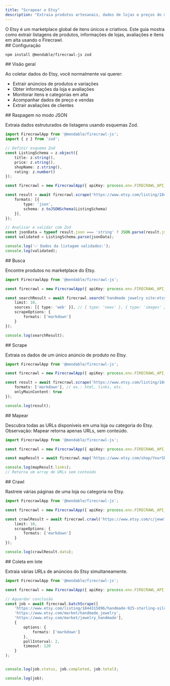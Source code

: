 ```yaml
---
title: "Scrapear o Etsy"
description: "Extraia produtos artesanais, dados de lojas e preços do marketplace Etsy"
---
```


<Info>
O Etsy é um marketplace global de itens únicos e criativos. Este guia mostra como extrair listagens de produtos, informações de lojas, avaliações e itens em alta usando o Firecrawl.
</Info>

<div id="setup">
  ## Configuração
</div>

```bash
npm install @mendable/firecrawl-js zod
```


<div id="overview">
  ## Visão geral
</div>

Ao coletar dados do Etsy, você normalmente vai querer:

- Extrair anúncios de produtos e variações
- Obter informações da loja e avaliações
- Monitorar itens e categorias em alta
- Acompanhar dados de preço e vendas
- Extrair avaliações de clientes

<div id="scrape-with-json-mode">
  ## Raspagem no modo JSON
</div>

Extraia dados estruturados de listagens usando esquemas Zod.

```typescript
import FirecrawlApp from '@mendable/firecrawl-js';
import { z } from 'zod';

// Definir esquema Zod
const ListingSchema = z.object({
    title: z.string(),
    price: z.string(),
    shopName: z.string(),
    rating: z.number()
});

const firecrawl = new FirecrawlApp({ apiKey: process.env.FIRECRAWL_API_KEY });

const result = await firecrawl.scrape('https://www.etsy.com/listing/1844315896/handmade-925-sterling-silver-jewelry-set', {
    formats: [{
        type: 'json',
        schema: z.toJSONSchema(ListingSchema)
    }],
});

// Analisar e validar com Zod
const jsonData = typeof result.json === 'string' ? JSON.parse(result.json) : result.json;
const validated = ListingSchema.parse(jsonData);

console.log('✅ Dados da listagem validados:');
console.log(validated);
```


<div id="search">
  ## Busca
</div>

Encontre produtos no marketplace do Etsy.

```typescript
import FirecrawlApp from '@mendable/firecrawl-js';

const firecrawl = new FirecrawlApp({ apiKey: process.env.FIRECRAWL_API_KEY });

const searchResult = await firecrawl.search('handmade jewelry site:etsy.com', {
    limit: 10,
    sources: [{ type: 'web' }], // { type: 'news' }, { type: 'images' }
    scrapeOptions: {
        formats: ['markdown']
    }
});

console.log(searchResult);
```


<div id="scrape">
  ## Scrape
</div>

Extraia os dados de um único anúncio de produto no Etsy.

```typescript
import FirecrawlApp from '@mendable/firecrawl-js';

const firecrawl = new FirecrawlApp({ apiKey: process.env.FIRECRAWL_API_KEY });

const result = await firecrawl.scrape('https://www.etsy.com/listing/1844315896/handmade-925-sterling-silver-jewelry-set', {
    formats: ['markdown'], // ex.: html, links, etc.
    onlyMainContent: true
});

console.log(result);
```


<div id="map">
  ## Mapear
</div>

Descubra todas as URLs disponíveis em uma loja ou categoria do Etsy. Observação: Mapear retorna apenas URLs, sem conteúdo.

```typescript
import FirecrawlApp from '@mendable/firecrawl-js';

const firecrawl = new FirecrawlApp({ apiKey: process.env.FIRECRAWL_API_KEY });

const mapResult = await firecrawl.map('https://www.etsy.com/shop/YourShopName');

console.log(mapResult.links);
// Retorna um array de URLs sem conteúdo
```


<div id="crawl">
  ## Crawl
</div>

Rastreie várias páginas de uma loja ou categoria no Etsy.

```typescript
import FirecrawlApp from '@mendable/firecrawl-js';

const firecrawl = new FirecrawlApp({ apiKey: process.env.FIRECRAWL_API_KEY });

const crawlResult = await firecrawl.crawl('https://www.etsy.com/c/jewelry', {
    limit: 10,
    scrapeOptions: {
        formats: ['markdown']
    }
});

console.log(crawlResult.data);
```


<div id="batch-scrape">
  ## Coleta em lote
</div>

Extraia várias URLs de anúncios do Etsy simultaneamente.

```typescript
import FirecrawlApp from '@mendable/firecrawl-js';

const firecrawl = new FirecrawlApp({ apiKey: process.env.FIRECRAWL_API_KEY });

// Aguardar conclusão
const job = await firecrawl.batchScrape([
    'https://www.etsy.com/listing/1844315896/handmade-925-sterling-silver-jewelry-set',
    'https://www.etsy.com/market/handmade_jewelry',
    'https://www.etsy.com/market/jewelry_handmade'],
    {
        options: {
            formats: ['markdown']
        },
        pollInterval: 2,
        timeout: 120
    }
);


console.log(job.status, job.completed, job.total);

console.log(job);
```

